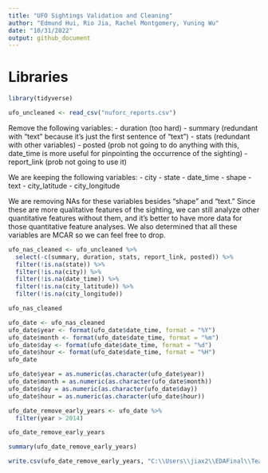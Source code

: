 ---
title: "UFO Sightings Validation and Cleaning"
author: "Edmund Hui, Rio Jia, Rachel Montgomery, Yuning Wu"
date: "10/31/2022"
output: github_document
---

# Libraries

```{r}
library(tidyverse)
```

```{r}
ufo_uncleaned <- read_csv("nuforc_reports.csv")
```

Remove the following variables:
- duration (too hard)
- summary (redundant with "text" because it's just the first sentence of "text")
- stats (redundant with other variables)
- posted (prob not going to do anything with this, date_time is more useful for pinpointing the occurrence of the sighting)
- report_link (prob not going to use it)

We are keeping the following variables:
- city
- state
- date_time
- shape
- text
- city_latitude
- city_longitude 

We are removing NAs for these variables besides "shape" and "text." Since these are more qualitative features of the sighting, we can still analyze other quantitative features without them, and it's better to have more data for those quantitative feature analyses. We also determined that all these variables are MCAR so we can feel free to drop. 

```{r}
ufo_nas_cleaned <- ufo_uncleaned %>% 
  select(-c(summary, duration, stats, report_link, posted)) %>% 
  filter(!is.na(state)) %>% 
  filter(!is.na(city)) %>% 
  filter(!is.na(date_time)) %>% 
  filter(!is.na(city_latitude)) %>% 
  filter(!is.na(city_longitude))

ufo_nas_cleaned
```
```{r}
ufo_date <- ufo_nas_cleaned
ufo_date$year <- format(ufo_date$date_time, format = "%Y")
ufo_date$month <- format(ufo_date$date_time, format = "%m")
ufo_date$day <- format(ufo_date$date_time, format = "%d")
ufo_date$hour <- format(ufo_date$date_time, format = "%H")
ufo_date
```
```{r}
ufo_date$year = as.numeric(as.character(ufo_date$year)) 
ufo_date$month = as.numeric(as.character(ufo_date$month)) 
ufo_date$day = as.numeric(as.character(ufo_date$day)) 
ufo_date$hour = as.numeric(as.character(ufo_date$hour)) 
```


```{r}
ufo_date_remove_early_years <- ufo_date %>% 
  filter(year > 2014)

ufo_date_remove_early_years
```
```{r}
summary(ufo_date_remove_early_years)
```

```{r}
write.csv(ufo_date_remove_early_years, "C:\\Users\\jiax2\\EDAFinal\\Team10_final\\UFO_cleaned.csv", row.names=FALSE)
```

